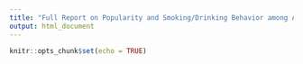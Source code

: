 ```yaml
---
title: "Full Report on Popularity and Smoking/Drinking Behavior among Adolescents"
output: html_document
---
```


```r
knitr::opts_chunk$set(echo = TRUE)
```

